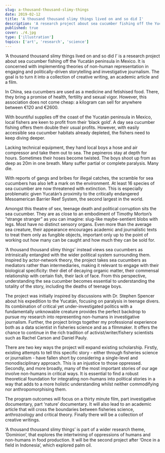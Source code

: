 ```yaml
---
slug: a-thousand-thousand-slimy-things
date: 2019-02-12
title: 'A thousand thousand slimy things lived on and so did I'
description: 'A research project about sea cucumber fishing off the Yucatán peninsula in Mexico'
published: true
cover: ./4.jpg
type: ['illustration']
topics: ['art', 'research', 'science']
---
```


‘A thousand thousand slimy things lived on and so did I’ is a research project about sea cucumber fishing off the Yucatán peninsula in Mexico. It is concerned with implementing theories of non-human representation in engaging and politically-driven storytelling and investigative journalism. The goal is to turn it into a collection of creative writing, an academic article and a film.

In China, sea cucumbers are used as a medicine and fetishised food. There, they bring a promise of health, fertility and sexual vigor. However, this association does not come cheap: a kilogram can sell for anywhere between €120 and €2600.

With bountiful supplies off the coast of the Yucatán peninsula in Mexico, local fishers are keen to profit from their ‘black gold’. A day sea cucumber fishing offers them double their usual profits. However, with easily accessible sea cucumber habitats already depleted, the fishers need to keep diving deeper.

Lacking technical equipment, they hand local boys a hose and air compressor and take them out to sea. The pepineros stay at depth for hours. Sometimes their hoses become twisted. The boys shoot up from as deep as 20m in one breath. Many suffer partial or complete paralysis. Many die.

With reports of gangs and bribes for illegal catches, the scramble for sea cucumbers has also left a mark on the environment. At least 16 species of sea cucumber are now threatened with extinction. This is especially problematic given Yucatán’s proximity to the critically endangered Mesoamerican Barrier Reef System, the second largest in the world.

Amongst this theatre of sex, teenage death and political corruption sits the sea cucumber. They are as close to an embodiment of Timothy Morton’s “strange stranger” as you can imagine: slug-like maybe-sentient blobs with legs. Most have no distinct sensory organs. Even more than the average sea creature, their appearance encourages academic and journalistic texts to treat them only as fungible objects, important only up to the point of working out how many can be caught and how much they can be sold for. 

‘A thousand thousand slimy things’ instead views sea cucumbers as intrinsically entangled with the wider political system surrounding them. Inspired by actor-network theory, the project takes sea cucumbers as mediators rather than intermediaries, making it relevant to engage with their biological specificity: their diet of decaying organic matter, their commensal relationship with certain fish, their lack of face. From this perspective, understanding the sea cucumber becomes essential to understanding the totality of the story, including the deaths of teenage boys.

The project was initially inspired by discussions with Dr. Stephen Spencer about his expedition to the Yucatán, focusing on paralysis in teenage divers. Its combination of critical yet under-investigated politics with a fundamentally unknowable creature provides the perfect backdrop to pursue my research into representing non-humans in investigative journalism. Further, the project brings together my professional experience both as a data scientist in fisheries science and as a filmmaker. It offers the chance to continue in the rich tradition of activist/writer/fishery scientists such as Rachel Carson and Daniel Pauly.

There are two key ways the project will expand existing scholarship. Firstly, existing attempts to tell this specific story - either through fisheries science or journalism - have fallen short by considering a single-level and monodisciplinary approach. This is an injustice to those oppressed. Secondly, and more broadly, many of the most important stories of our age involve non-humans in critical ways. It is essential to find a robust theoretical foundation for integrating non-humans into political stories in a way that adds to a more holistic understanding whilst neither commodifying nor anthropomorphising them.

The program outcomes will focus on a thirty minute film, part investigative documentary, part ‘nature’ documentary. It will also lead to an academic article that will cross the boundaries between fisheries science, anthrozoology and critical theory. Finally there will be a collection of creative writings.

‘A thousand thousand slimy things’ is part of a wider research theme, ‘Dominion’, that explores the intertwining of oppressions of humans and non-humans in food production. It will be the second project after ‘Once in a field in Indonesia’, which explored palm oil.

